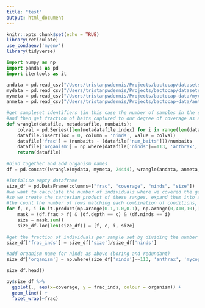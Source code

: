 ```yaml
---
title: "test"
output: html_document
---
```


```r
knitr::opts_chunk$set(echo = TRUE)
library(reticulate)
use_condaenv('myenv')
library(tidyverse)
```
```python
import numpy as np
import pandas as pd
import itertools as it
```

```python
andata = pd.read_csv("/Users/tristanpwdennis/Projects/bactocap/datasets/anthrax/results/0to400covstats.txt", sep=' ', names=["num_baits", "sample", "depth"]) 
mydata = pd.read_csv("/Users/tristanpwdennis/Projects/bactocap/datasets/mycoplasma/covstatstotal.txt", sep=' ', names=["num_baits", "sample", "depth"])
mymeta = pd.read_csv("/Users/tristanpwdennis/Projects/bactocap-data/mycoplasma/metadata/myco-seq-sample-data.csv")
anmeta = pd.read_csv("/Users/tristanpwdennis/Projects/bactocap-data/anthrax/metadata/anthrax-metadata-1.csv")

#get sampleset identifiers (in this case the number of samples in the set)
#and then get fraction of baits captured to our degree of coverage as a fraction of the total baits for each sampleset
def wrangle(datafile, metadatafile, numbaits): 
    colval = pd.Series([len(metadatafile.index) for i in range(len(datafile.index))])
    datafile.insert(loc = 0, column = 'ninds', value = colval)
    datafile['frac'] = (numbaits - (datafile['num_baits']))/numbaits
    datafile['organism'] = np.where(datafile['ninds']==113, 'anthrax', 'mycoplasma')
    return(datafile)
    
#bind together and add organism names
df = pd.concat([wrangle(mydata, mymeta, 24444), wrangle(andata, anmeta, 148729)])

#intialise empty dataframe
size_df = pd.DataFrame(columns=["frac", "coverage", "ninds", "size"])
#we want to calculate the number of individuals where we covered the genome to a depth of 0X to 400X, and a breadth of 0-1 (as fraction)
#so we create the cartesian product of these ranges, expand them into a triplet in a for loop and iterate over them all (3-way nested loop)
#the count the number of rows matching each combination of conditions, populating a dataframe with the result
for f, c, i in it.product(np.arange(0.1,1.0,0.1), np.arange(0,410,10),[113, 56]):
    mask = (df.frac > f) & (df.depth == c) & (df.ninds == i)
    size = mask.sum()
    size_df.loc[len(size_df)] = [f, c, i, size]
    
#get the fraction of individuals per sample set by dividing the number of individuals matching each condition
size_df['frac_inds'] = size_df['size']/size_df['ninds']

#add organism name for ninds as above (boring and redundant)
size_df['organism'] = np.where(size_df['ninds']==113, 'anthrax', 'mycoplasma')

size_df.head()
```


```r
py$size_df %>% 
  ggplot(., aes(x=coverage, y = frac_inds, colour = organism)) +
  geom_line() +
  facet_wrap(~frac)


```
